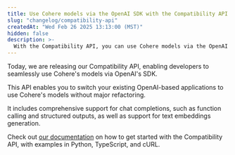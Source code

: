 ```yaml
---
title: Use Cohere models via the OpenAI SDK with the Compatibility API
slug: "changelog/compatibility-api"
createdAt: "Wed Feb 26 2025 13:13:00 (MST)"
hidden: false
description: >-
  With the Compatibility API, you can use Cohere models via the OpenAI SDK without major refactoring.
---
```


Today, we are releasing our Compatibility API, enabling developers to seamlessly use Cohere's models via OpenAI's SDK.

This API enables you to switch your existing OpenAI-based applications to use Cohere's models without major refactoring.

It includes comprehensive support for chat completions, such as function calling and structured outputs, as well as support for text embeddings generation.

Check out [our documentation](https://docs.cohere.com/docs/compatibility-api) on how to get started with the Compatibility API, with examples in Python, TypeScript, and cURL.